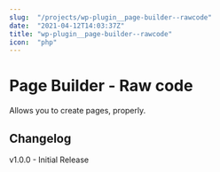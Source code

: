 ```yaml
---
slug:  "/projects/wp-plugin__page-builder--rawcode"
date:  "2021-04-12T14:03:37Z"
title: "wp-plugin__page-builder--rawcode"
icon:  "php"
---
```



# Page Builder - Raw code

Allows you to create pages, properly.

## Changelog

v1.0.0 - Initial Release
